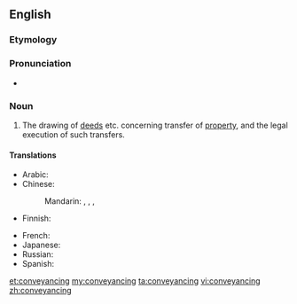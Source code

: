 ==English==

===Etymology===
{{suffix|en|conveyance|ing}}

===Pronunciation===
* {{IPA|/kənˈveɪənsɪŋ/|lang=en}}

===Noun===
{{en-noun|~}}

# {{lb|en|legal}} The drawing of [[deeds]] etc. concerning transfer of [[property]], and the legal execution of such transfers.

====Translations====
{{trans-top|legal process}}
* Arabic: {{t-needed|ar}}
* Chinese:
*: Mandarin: {{t|cmn|產權轉讓}}, {{t|cmn|产权转让|tr=chǎnquán zhuǎnràng}}, {{t+|cmn|過戶}}, {{t+|cmn|过户|tr=guòhù}}
* Finnish: {{t|fi|[[omistusoikeuden]] [[siirto]]}}
{{trans-mid}}
* French: {{t|fr|cession des droits immobiliers|f}}
* Japanese: {{t-needed|ja}}
* Russian: {{t-needed|ru}}
* Spanish: {{t-needed|es}}
{{trans-bottom}}

[[et:conveyancing]]
[[my:conveyancing]]
[[ta:conveyancing]]
[[vi:conveyancing]]
[[zh:conveyancing]]
